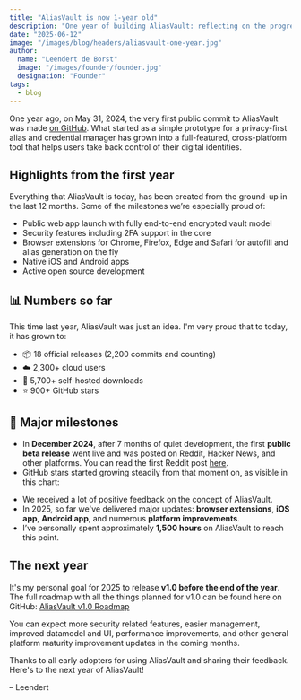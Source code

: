 ```yaml
---
title: "AliasVault is now 1-year old"
description: "One year of building AliasVault: reflecting on the progress since the start"
date: "2025-06-12"
image: "/images/blog/headers/aliasvault-one-year.jpg"
author:
  name: "Leendert de Borst"
  image: "/images/founder/founder.jpg"
  designation: "Founder"
tags:
  - blog
---
```


One year ago, on May 31, 2024, the very first public commit to AliasVault was made [on GitHub](https://github.com/lanedirt/AliasVault/commit/0a3d35c603218d6a2dc030018a1e84e7030946b8). What started as a simple prototype for a privacy-first alias and credential manager has grown into a full-featured, cross-platform tool that helps users take back control of their digital identities.

## Highlights from the first year

Everything that AliasVault is today, has been created from the ground-up in the last 12 months. Some of the milestones we’re especially proud of:

- Public web app launch with fully end-to-end encrypted vault model
- Security features including 2FA support in the core
- Browser extensions for Chrome, Firefox, Edge and Safari for autofill and alias generation on the fly
- Native iOS and Android apps
- Active open source development

## 📊 Numbers so far

This time last year, AliasVault was just an idea. I'm very proud that to today, it has grown to:

- 📦 18 official releases (2,200 commits and counting)
- ☁️ 2,300+ cloud users
- 💾 5,700+ self-hosted downloads
- ⭐️ 900+ GitHub stars

## 🚀 Major milestones

- In **December 2024**, after 7 months of quiet development, the first **public beta release** went live and was posted on Reddit, Hacker News, and other platforms. You can read the first Reddit post [here](https://www.reddit.com/r/privacy/comments/1hci4jx/i_built_an_opensource_password_and_alias_manager/).
- GitHub stars started growing steadily from that moment on, as visible in this chart:

<ClickableImage
  src="/images/blog/large/aliasvault-turns-one-stars.png"
  alt="GitHub stars growth chart"
  caption="GitHub star history for the past 12 months"
/>

- We received a lot of positive feedback on the concept of AliasVault.
- In 2025, so far we've delivered major updates: **browser extensions**, **iOS app**, **Android app**, and numerous **platform improvements**.
- I’ve personally spent approximately **1,500 hours** on AliasVault to reach this point.

## The next year

It's my personal goal for 2025 to release **v1.0 before the end of the year**. The full roadmap with all the things planned for v1.0 can be found here on GitHub: [AliasVault v1.0 Roadmap](https://github.com/lanedirt/AliasVault/issues/731)

You can expect more security related features, easier management, improved datamodel and UI, performance improvements, and other general platform maturity improvement updates in the coming months.

Thanks to all early adopters for using AliasVault and sharing their feedback. Here's to the next year of AliasVault!

– Leendert

